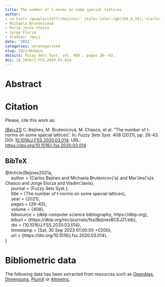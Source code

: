 ```yaml
---
title: The number of t-norms on some special lattices
author:
- <a href='/people/staff/cbejines/' style='color:rgb(100,0,50);'>Carlos Bejines</a>
- Michaela Brutenicová
- María Jesús Chasco
- Jorge Elorza
- Vladimír Janis
date: '2021'
categories: uncategorised
slug: 2021/NuSpLa
details: Fuzzy Sets Syst. vol. 408 , pages 26--43.
doi: 10.1016/J.FSS.2020.03.014
---
```




# Abstract










# Citation
Please, cite this work as:


<a name=bib-Bejines2021a></a>[[Bej+21]](#cite-Bejines2021a) C. Bejines, M. Brutenicová, M. Chasco, et al. “The number of t-norms on some special lattices”. In: _Fuzzy Sets Syst._ 408 (2021), pp. 26-43. DOI: [10.1016/J.FSS.2020.03.014](https://doi.org/10.1016%2FJ.FSS.2020.03.014). URL: [https://doi.org/10.1016/j.fss.2020.03.014](https://doi.org/10.1016/j.fss.2020.03.014).

::: {.callout-note appearance="minimal" collapse=true}

## BibTeX

@Article{Bejines2021a,<br>&nbsp;&nbsp;&nbsp;&nbsp;  author = {Carlos Bejines and Michaela Brutenicov{\a'a} and Mar\'\ia Jes{\a'u}s Chasco and Jorge Elorza and Vladim\'\ir Janis},<br>&nbsp;&nbsp;&nbsp;&nbsp;  journal = {Fuzzy Sets Syst.},<br>&nbsp;&nbsp;&nbsp;&nbsp;  title = {The number of t-norms on some special lattices},<br>&nbsp;&nbsp;&nbsp;&nbsp;  year = {2021},<br>&nbsp;&nbsp;&nbsp;&nbsp;  pages = {26--43},<br>&nbsp;&nbsp;&nbsp;&nbsp;  volume = {408},<br>&nbsp;&nbsp;&nbsp;&nbsp;  bibsource = {dblp computer science bibliography, https://dblp.org},<br>&nbsp;&nbsp;&nbsp;&nbsp;  biburl = {https://dblp.org/rec/journals/fss/BejinesBCEJ21.bib},<br>&nbsp;&nbsp;&nbsp;&nbsp;  doi = {10.1016/J.FSS.2020.03.014},<br>&nbsp;&nbsp;&nbsp;&nbsp;  timestamp = {Sat, 30 Sep 2023 01:00:00 +0200},<br>&nbsp;&nbsp;&nbsp;&nbsp;  url = {https://doi.org/10.1016/j.fss.2020.03.014},<br>}

:::



# Bibliometric data


The following data has been extracted from resources such as [OpenAlex](https://openalex.org/), [Dimensions](https://app.dimensions.ai/), [PlumX](https://www.elsevier.com/insights/metrics/plumx) or [Altmetric](https://www.altmetric.com/).

<div style="display: flex; justify-content: center; align-items: center; height: 100%;">
<span class="__dimensions_badge_embed__" data-doi="10.1016/J.FSS.2020.03.014" data-legend="always"></span></div><script async src="https://badge.dimensions.ai/badge.js" charset="utf-8"></script>

<div style="display: flex; justify-content: center; align-items: center; height: 100%;">
<a href="https://plu.mx/plum/a/?doi=10.1016/J.FSS.2020.03.014" class="plumx-details" data-site="plum" data-hide-when-empty="true">The number of t-norms on some special lattices</a></div>

<div style="display: flex; justify-content: center; align-items: center; height: 100%;">
<script type="text/javascript" src="https://d1bxh8uas1mnw7.cloudfront.net/assets/embed.js"></script><div data-badge-type="medium-donut" class="altmetric-embed" data-badge-details="right" data-doi="10.1016/J.FSS.2020.03.014"></div></div>


## Cites

The following graph plots the number of cites received by this work from its publication, on a yearly basis.

```r
#| echo: false
#| results: asis
#| warning: false
#| message: false
source(here::here('scripts', 'manage_publications.R'))
df <- readRDS('citation_history.rds')
plot_citation_history(df)
```



## Papers citing this work

The following is a non-exhaustive list of papers that cite this work:


<a name=bib-Bejines_20221></a>[[1]](#cite-Bejines_20221) C. Bejines. “T-norms and t-conorms on a family of lattices”. In: _Fuzzy Sets and Systems_ 439 (Jul. 2022), p. 55–74. ISSN: 0165-0114. DOI: [10.1016/j.fss.2021.05.008](https://doi.org/10.1016%2Fj.fss.2021.05.008). URL: [http://dx.doi.org/10.1016/j.fss.2021.05.008](http://dx.doi.org/10.1016/j.fss.2021.05.008).

<a name=bib-Bejines_2022></a>[[2]](#cite-Bejines_2022) C. Bejines and M. Navara. “The Fibonacci sequence in the description of maximal discrete Archimedean t-norms”. In: _Fuzzy Sets and Systems_ 451 (Dec. 2022), p. 94–112. ISSN: 0165-0114. DOI: [10.1016/j.fss.2022.08.012](https://doi.org/10.1016%2Fj.fss.2022.08.012). URL: [http://dx.doi.org/10.1016/j.fss.2022.08.012](http://dx.doi.org/10.1016/j.fss.2022.08.012).

<a name=bib-Bejines_2023></a>[[3]](#cite-Bejines_2023) C. Bejines and M. Ojeda-Hernández. “Counting semicopulas on finite structures”. In: _Fuzzy Sets and Systems_ 462 (Jun. 2023), p. 108405. ISSN: 0165-0114. DOI: [10.1016/j.fss.2022.09.011](https://doi.org/10.1016%2Fj.fss.2022.09.011). URL: [http://dx.doi.org/10.1016/j.fss.2022.09.011](http://dx.doi.org/10.1016/j.fss.2022.09.011).

<a name=bib-Karmakar_2022></a>[[4]](#cite-Karmakar_2022) S. Karmakar and S. K. De. “A study of an EOQ model where the demand depends on time and varying number of tourists using fuzzy triangular norms”. In: _Journal of Ambient Intelligence and Humanized Computing_ 14.10 (Apr. 2022), p. 13543–13558. ISSN: 1868-5145. DOI: [10.1007/s12652-022-03821-0](https://doi.org/10.1007%2Fs12652-022-03821-0). URL: [http://dx.doi.org/10.1007/s12652-022-03821-0](http://dx.doi.org/10.1007/s12652-022-03821-0).

<a name=bib-Munar_2024></a>[[5]](#cite-Munar_2024) M. Munar, M. Couceiro, S. Massanet, et al. “A survey on the enumeration of classes of logical connectives and aggregation functions defined on a finite chain, with new results”. In: _Fuzzy Sets and Systems_ 490 (Aug. 2024), p. 109023. ISSN: 0165-0114. DOI: [10.1016/j.fss.2024.109023](https://doi.org/10.1016%2Fj.fss.2024.109023). URL: [http://dx.doi.org/10.1016/j.fss.2024.109023](http://dx.doi.org/10.1016/j.fss.2024.109023).

<a name=bib-Munar_2023></a>[[6]](#cite-Munar_2023) M. Munar, S. Massanet, and D. Ruiz-Aguilera. “A review on logical connectives defined on finite chains”. In: _Fuzzy Sets and Systems_ 462 (Jun. 2023), p. 108469. ISSN: 0165-0114. DOI: [10.1016/j.fss.2023.01.004](https://doi.org/10.1016%2Fj.fss.2023.01.004). URL: [http://dx.doi.org/10.1016/j.fss.2023.01.004](http://dx.doi.org/10.1016/j.fss.2023.01.004).

<a name=bib-Munar_20231></a>[[7]](#cite-Munar_20231) M. Munar, S. Massanet, and D. Ruiz-Aguilera. “A study on the cardinality of some families of discrete operators through alternating sign matrices”. In: _Information Sciences_ 639 (Aug. 2023), p. 118571. ISSN: 0020-0255. DOI: [10.1016/j.ins.2023.01.040](https://doi.org/10.1016%2Fj.ins.2023.01.040). URL: [http://dx.doi.org/10.1016/j.ins.2023.01.040](http://dx.doi.org/10.1016/j.ins.2023.01.040).

<a name=bib-Qiao_2022></a>[[8]](#cite-Qiao_2022) J. Qiao. “Constructions of quasi-overlap functions and their generalized forms on bounded partially ordered sets”. In: _Fuzzy Sets and Systems_ 446 (Oct. 2022), p. 68–92. ISSN: 0165-0114. DOI: [10.1016/j.fss.2021.03.004](https://doi.org/10.1016%2Fj.fss.2021.03.004). URL: [http://dx.doi.org/10.1016/j.fss.2021.03.004](http://dx.doi.org/10.1016/j.fss.2021.03.004).

